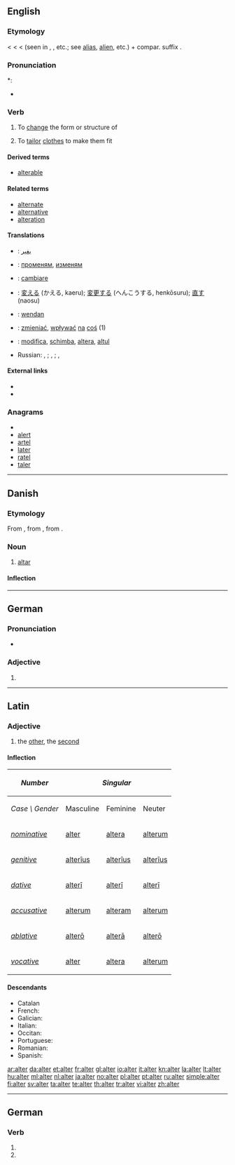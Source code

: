 {{also|Alter|älter}}
==English==

===Etymology===
< {{etyl|ML.}} {{term|alterare||to make other}} < {{etyl|la}} {{term|alter||the other|lang=la}} < {{term|al-}} (seen in {{term|alius||other}}, {{term|alienus||of another}}, etc.; see [[alias]], [[alien]], etc.) + compar. suffix {{term|-ter}}.

===Pronunciation===
*: {{rhymes|ɔːltə(r)}}
* {{homophones|altar}}

===Verb===
{{en-verb}}

# {{transitive}} To [[change]] the form or structure of
# {{transitive}} To [[tailor]] [[clothes]] to make them fit

====Derived terms====
* [[alterable]]

====Related terms====
* [[alternate]]
* [[alternative]]
* [[alteration]]

====Translations====
{{trans-top|To change the form or structure of}}
* {{ttbc|Arabic}}: [[يغير]]
* {{ttbc|Bulgarian}}: [[променям]], [[изменям]]
* {{ttbc|Italian}}: [[cambiare]]
* {{ttbc|Japanese}}: [[変える]] (かえる, kaeru); [[変更する]] (へんこうする, henkōsuru); [[直す]] (naosu)
* {{ttbc|Old English}}: [[wendan]]
{{trans-mid}}
* {{ttbc|Polish}}: [[zmieniać]], [[wpływać]] [[na]] [[coś]] (1)
* {{ttbc|Romanian}}: [[modifica]], [[schimba]], [[altera]], [[altul]]
* Russian: {{t+|ru|изменять|tr=izm'en'át'}} {{impf}}, {{t+|ru|изменить|tr=izm'enít'}} {{pf}}; {{t|ru|менять|tr=m'en'át'}} {{impf}}, {{t|ru|поменить|tr=pozm'en'át'}} {{pf}}; {{t|ru|переделывать|tr=p'er'ed'élyvat't'}} {{impf}}, {{t|ru|переделать|tr=p'er'ed'élat'}} {{pf}}
{{trans-bottom}}

====External links====
* {{R:Webster 1913}}
* {{R:Century 1911}}

===Anagrams===
* {{alphagram|aelrt}}
* [[alert#English|alert]]
* [[artel#English|artel]]
* [[later#English|later]]
* [[ratel#English|ratel]]
* [[taler#English|taler]]


----

==Danish==
{{wikipedia|lang=da}}

===Etymology===

From {{etyl|non|da}} {{term|altari|lang=non}}, from {{etyl|osx|da}} {{term|altari|laang=osx}}, from {{etyl|la|da}} {{term|altare||altar|lang=la}}.

===Noun===
{{da-noun|stem=altr|et|e|sg-def-2=alteret}}

# [[altar]]

====Inflection====
{{da-noun-infl|stem=altr|et|e|sg-def-2=alteret|gen-sg-def-2=alterets}}

----

==German==

===Pronunciation===
* {{IPA|/ˈʔaltɐ/|lang=de}}

===Adjective===
{{infl|de|adjective form}}

# {{inflected form of|alt|lang=de}}

----

==Latin==
{{attention|la|Are there standard tables which can handle this?}}

===Adjective===
{{la-adj-1&2|alter|altera|altera|alterum|alterum}}

# the [[other]], the [[second]]

====Inflection====
{{ladecl1&2ius}}
{| class="prettytable inflection-table"
!style="background:#{{Latincolour3}};"| ''Number''
!style="background:#{{Latincolour3}};" colspan=3| ''Singular''
|
!style="background:#{{Latincolour3}};" colspan=3| ''Plural''
|-
!style="background:#{{Latincolour1}};"|''Case \ Gender''
!style="background:#{{Latincolour1}};"| Masculine
!style="background:#{{Latincolour1}};"| Feminine
!style="background:#{{Latincolour1}};"| Neuter
|
!style="background:#{{Latincolour1}};"| Masculine
!style="background:#{{Latincolour1}};"| Feminine
!style="background:#{{Latincolour1}};"| Neuter
|-
!style="background:#{{Latincolour1}};"| ''[[nominative]]''
|style="background:#{{Latincolour2}};"| [[alter#Latin|alter]]
|style="background:#{{Latincolour2}};"| [[altera#Latin|altera]]
|style="background:#{{Latincolour2}};"| [[alterum#Latin|alterum]]
|
|style="background:#{{Latincolour2}};"| [[alteri#Latin|alterī]]
|style="background:#{{Latincolour2}};"| [[alterae#Latin|alterae]]
|style="background:#{{Latincolour2}};"| [[altera#Latin|altera]]
|-
!style="background:#{{Latincolour1}};"| ''[[genitive]]''
|style="background:#{{Latincolour2}};"| [[alterius#Latin|alterīus]]
|style="background:#{{Latincolour2}};"| [[alterius#Latin|alterīus]]
|style="background:#{{Latincolour2}};"| [[alterius#Latin|alterīus]]
|
|style="background:#{{Latincolour2}};"| [[alterorum#Latin|alterōrum]]
|style="background:#{{Latincolour2}};"| [[alterarum#Latin|alterārum]]
|style="background:#{{Latincolour2}};"| [[alterorum#Latin|alterōrum]]
|-
!style="background:#{{Latincolour1}};"| ''[[dative]]''
|style="background:#{{Latincolour2}};"| [[alteri#Latin|alterī]]
|style="background:#{{Latincolour2}};"| [[alteri#Latin|alterī]]
|style="background:#{{Latincolour2}};"| [[alteri#Latin|alterī]]
|
|style="background:#{{Latincolour2}};"| [[alteris#Latin|alterīs]]
|style="background:#{{Latincolour2}};"| [[alteris#Latin|alterīs]]
|style="background:#{{Latincolour2}};"| [[alteris#Latin|alterīs]]
|-
!style="background:#{{Latincolour1}};"| ''[[accusative]]''
|style="background:#{{Latincolour2}};"| [[alterum#Latin|alterum]]
|style="background:#{{Latincolour2}};"| [[alteram#Latin|alteram]]
|style="background:#{{Latincolour2}};"| [[alterum#Latin|alterum]]
|
|style="background:#{{Latincolour2}};"| [[alteros#Latin|alterōs]]
|style="background:#{{Latincolour2}};"| [[alteras#Latin|alterās]]
|style="background:#{{Latincolour2}};"| [[altera#Latin|altera]]
|-
!style="background:#{{Latincolour1}};"| ''[[ablative]]''
|style="background:#{{Latincolour2}};"| [[altero#Latin|alterō]]
|style="background:#{{Latincolour2}};"| [[altera#Latin|alterā]]
|style="background:#{{Latincolour2}};"| [[altero#Latin|alterō]]
|
|style="background:#{{Latincolour2}};"| [[alteris#Latin|alterīs]]
|style="background:#{{Latincolour2}};"| [[alteris#Latin|alterīs]]
|style="background:#{{Latincolour2}};"| [[alteris#Latin|alterīs]]
|-
!style="background:#{{Latincolour1}};"| ''[[vocative]]''
|style="background:#{{Latincolour2}};"| [[alter#Latin|alter]]
|style="background:#{{Latincolour2}};"| [[altera#Latin|altera]]
|style="background:#{{Latincolour2}};"| [[alterum#Latin|alterum]]
|
|style="background:#{{Latincolour2}};"| [[alteri#Latin|alterī]]
|style="background:#{{Latincolour2}};"| [[alterae#Latin|alterae]]
|style="background:#{{Latincolour2}};"| [[altera#Latin|altera]]
|}

====Descendants====
* Catalan {{l|ca|altre}}
* French: {{l|fr|autre}}
* Galician: {{l|gl|outro}}
* Italian: {{l|it|altro}}
* Occitan: {{l|oc|aute}}
* Portuguese: {{l|pt|outro}}
* Romanian: {{l|ro|alt}}
* Spanish: {{l|es|otro}}

[[ar:alter]]
[[da:alter]]
[[et:alter]]
[[fr:alter]]
[[gl:alter]]
[[io:alter]]
[[it:alter]]
[[kn:alter]]
[[la:alter]]
[[lt:alter]]
[[hu:alter]]
[[ml:alter]]
[[nl:alter]]
[[ja:alter]]
[[no:alter]]
[[pl:alter]]
[[pt:alter]]
[[ru:alter]]
[[simple:alter]]
[[fi:alter]]
[[sv:alter]]
[[ta:alter]]
[[te:alter]]
[[th:alter]]
[[tr:alter]]
[[vi:alter]]
[[zh:alter]]

----
==German==
===Verb===
{{infl|de}}

# {{de-verb form of|altern|1|s|g}}
# {{de-verb form of|altern|i|s}}
{{rfc-auto}}